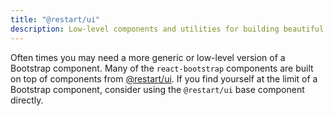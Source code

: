 ```yaml
---
title: "@restart/ui"
description: Low-level components and utilities for building beautiful accessible components
---
```


Often times you may need a more generic or low-level version of a
Bootstrap component. Many of the `react-bootstrap` components
are built on top of components from [@restart/ui](https://github.com/react-restart/ui).
If you find yourself at the limit of a Bootstrap component, consider using
the `@restart/ui` base component directly.
